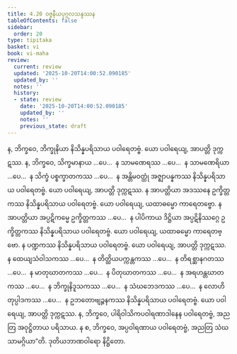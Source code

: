 ```yaml
---
title: 4.20 ဝဇ္ဇနီယပုဂ္ဂလသန္ဒဿန
tableOfContents: false
sidebar:
  order: 20
type: tipitaka
basket: vi
book: vi-maha
review:
  current: review
  updated: '2025-10-20T14:00:52.090185'
  updated_by: ''
  notes: ''
  history:
  - state: review
    date: '2025-10-20T14:00:52.090185'
    updated_by: ''
    notes: ''
    previous_state: draft
---
```



<DynamicBreadcrumb />


<ReviewStatus review={frontmatter.review} showDetails={true} />

<HypothesisAnnotation frontmatter={frontmatter} />

<Division number="233" book="vi-maha" e="ch" v="3" p="249">

<Paragraph number="1070" book="vi-maha">
န, ဘိက္ခဝေ, ဘိက္ခုနိယာ နိသိန္နပရိသာယ ပဝါရေတဗ္ဗံ. ယော ပဝါရေယျ, အာပတ္တိ ဒုက္ကဋဿ. န, ဘိက္ခဝေ, သိက္ခမာနာယ …ပေ…  န သာမဏေရဿ …ပေ…  န သာမဏေရိယာ …ပေ…  န သိက္ခံ ပစ္စက္ခာတကဿ …ပေ…  န အန္တိမဝတ္ထုံ အဇ္ဈာပန္နကဿ နိသိန္နပရိသာယ ပဝါရေတဗ္ဗံ. ယော ပဝါရေယျ, အာပတ္တိ ဒုက္ကဋဿ.
</Paragraph>

<Paragraph number="1071" book="vi-maha">
န အာပတ္တိယာ အဒဿနေ ဥက္ခိတ္တကဿ နိသိန္နပရိသာယ ပဝါရေတဗ္ဗံ. ယော ပဝါရေယျ, ယထာဓမ္မော ကာရေတဗ္ဗော. န အာပတ္တိယာ အပ္ပဋိကမ္မေ ဥက္ခိတ္တကဿ …ပေ…  န ပါပိကာယ ဒိဋ္ဌိယာ အပ္ပဋိနိဿဂ္ဂေ ဥက္ခိတ္တကဿ နိသိန္နပရိသာယ ပဝါရေတဗ္ဗံ. ယော ပဝါရေယျ, ယထာဓမ္မော ကာရေတဗ္ဗော.
</Paragraph>

<Paragraph number="1072" book="vi-maha">
န ပဏ္ဍကဿ နိသိန္နပရိသာယ ပဝါရေတဗ္ဗံ. ယော ပဝါရေယျ, အာပတ္တိ ဒုက္ကဋဿ. န ထေယျသံဝါသကဿ …ပေ…  န တိတ္ထိယပက္ကန္တကဿ …ပေ…  န တိရစ္ဆာနဂတဿ …ပေ…  န မာတုဃာတကဿ …ပေ…  န ပိတုဃာတကဿ …ပေ…  န အရဟန္တဃာတကဿ …ပေ…  န ဘိက္ခုနိဒူသကဿ …ပေ…  န သံဃဘေဒကဿ …ပေ…  န လောဟိတုပ္ပါဒကဿ …ပေ…  န ဥဘတောဗျဉ္ဇနကဿ နိသိန္နပရိသာယ ပဝါရေတဗ္ဗံ. ယော ပဝါရေယျ, အာပတ္တိ ဒုက္ကဋဿ.
</Paragraph>

<Paragraph number="1073" book="vi-maha">
န, ဘိက္ခဝေ, ပါရိဝါသိကပဝါရဏာဒါနေန ပဝါရေတဗ္ဗံ, အညတြ အဝုဋ္ဌိတာယ ပရိသာယ. န စ, ဘိက္ခဝေ, အပ္ပဝါရဏာယ ပဝါရေတဗ္ဗံ, အညတြ သံဃသာမဂ္ဂိယာ”တိ.

</Paragraph>
</Division>

<Paragraph number="1074" type="center" book="vi-maha">
ဒုတိယဘာဏဝါရော နိဋ္ဌိတော.
</Paragraph>